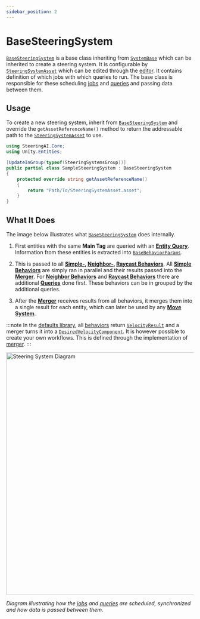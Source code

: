 ```yaml
---
sidebar_position: 2
---
```



# BaseSteeringSystem

[`BaseSteeringSystem`](/docs/documentation-core/base-system/BaseSteeringSystem) is a base class inheriting from [`SystemBase`](https://docs.unity3d.com/Packages/com.unity.entities@1.3/manual/systems-systembase.html) which can be inherited to create a steering system. It is configurable by [`SteeringSystemAsset`](/docs/documentation-core/base-system/SteeringSystemAsset) which can be edited through the [editor](/docs/documentation-core/editor). It contains definition of which jobs with which queries to run. The base class is responsible for these scheduling [jobs](https://docs.unity3d.com/Manual/job-system.html) and [queries](/docs/category/queries) and passing data between them. 

## Usage

To create a new steering system, inherit from [`BaseSteeringSystem`](/docs/documentation-core/base-system/BaseSteeringSystem) and override the `getAssetReferenceName()` method to return the addressable path to the [`SteeringSystemAsset`](/docs/documentation-core/base-system/SteeringSystemAsset) to use. 

```csharp title="SampleSteeringSystem.cs"
using SteeringAI.Core;
using Unity.Entities;

[UpdateInGroup(typeof(SteeringSystemsGroup))]
public partial class SampleSteeringSystem : BaseSteeringSystem
{
    protected override string getAssetReferenceName()
    {
        return "Path/To/SteeringSystemAsset.asset";
    }
}
```

## What It Does

The image below illustrates what [`BaseSteeringSystem`](/docs/documentation-core/base-system/BaseSteeringSystem) does internally. 

1) First entities with the same **Main Tag** are queried with an [**Entity Query**](/docs/documentation-core/queries/entity-queries). Information from these entities is extracted into [`BaseBehaviorParams`](/docs/documentation-core/base-system/BaseBehaviorParams). 

2) This is passed to all **[Simple-](/docs/documentation-core/behaviors/simple-behaviors/overview), [Neighbor-](/docs/documentation-core/behaviors/neighbor-behaviors/intro), [Raycast Behaviors](/docs/documentation-core/behaviors/ray-behaviors/overview)**. All [**Simple Behaviors**](/docs/documentation-core/behaviors/simple-behaviors/overview) are simply ran in parallel and their results passed into the [**Merger**](/docs/documentation-core/merger). For [**Neighbor Behaviors**](/docs/documentation-core/behaviors/neighbor-behaviors/intro) and [**Raycast Behaviors**](/docs/documentation-core/behaviors/ray-behaviors/overview) there are additional [**Queries**](/docs/category/queries) done first. These behaviors can be in grouped by the additional queries. 

3) After the [**Merger**](/docs/documentation-core/merger) receives results from all behaviors, it merges them into a single result for each entity, which can later be used by any [**Move System**](/docs/category/movement).

:::note
In the [defaults library](/docs/category/documentation-defaults), all [behaviors](/docs/category/behaviors-1) return [`VelocityResult`](/docs/documentation-defaults/behaviors/VelocityResult) and a merger turns it into a [`DesiredVelocityComponent`](/docs/documentation-defaults/Merger#desiredvelocitycomponent). It is however possible to create your own workflows. This is defined through the implementation of [merger](/docs/documentation-core/merger). 
:::

<p align="left">
  <img src={useBaseUrl("/img/Implementation14.svg")} alt="Steering System Diagram" width="650px" class="invert-for-dark"/>
</p>

*Diagram illustrating how the [jobs](https://docs.unity3d.com/Manual/job-system.html) and [queries](/docs/category/queries) are scheduled, synchronized and how data is passed between them.* 